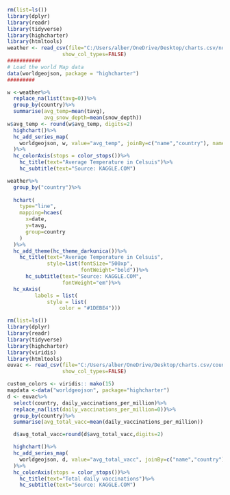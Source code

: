 ```{r}
rm(list=ls())
library(dplyr)
library(readr)
library(tidyverse)
library(highcharter)
library(htmltools)
weather <- read_csv(file="C:/Users/alber/OneDrive/Desktop/charts.csv/nordics_weather.csv", 
                  show_col_types=FALSE)
###########
# Load the world Map data
data(worldgeojson, package = "highcharter")
#########

w <-weather%>%
  replace_na(list(tavg=0))%>%
  group_by(country)%>%
  summarise(avg_temp=mean(tavg),
            avg_snow_depth=mean(snow_depth))
w$avg_temp <- round(w$avg_temp, digits=2)
  highchart()%>%
  hc_add_series_map(
    worldgeojson, w, value="avg_temp", joinBy=c("name","country"), name="Average Temp"
  )%>% 
  hc_colorAxis(stops = color_stops())%>%
    hc_title(text="Average Temperature in Celsuis")%>%
    hc_subtitle(text="Source: KAGGLE.COM")
```


```{r}
weather%>%
  group_by("country")%>%
  
  hchart(
    type="line", 
    mapping=hcaes(
      x=date, 
      y=tavg, 
      group=country
    )
  )%>%
  hc_add_theme(hc_theme_darkunica())%>%
    hc_title(text="Average Temperature in Celsuis", 
             style=list(fontSize="500xp", 
                        fontWeight="bold"))%>%
      hc_subtitle(text="Source: KAGGLE.COM",
                  fontWeight="em")%>%
  hc_xAxis(
         labels = list(
             style = list(
                 color = "#1DEBE4")))
```



```{r}
rm(list=ls())
library(dplyr)
library(readr)
library(tidyverse)
library(highcharter)
library(viridis)
library(htmltools)
euvac <- read_csv(file="C:/Users/alber/OneDrive/Desktop/charts.csv/country_vaccinations.csv", 
                  show_col_types=FALSE)

custom_colors <- viridis:: mako(15)
mapdata <-data("worldgeojson", package="highcharter")
d <- euvac%>%
  select(country, daily_vaccinations_per_million)%>%
  replace_na(list(daily_vaccinations_per_million=0))%>%
  group_by(country)%>%
  summarise(avg_total_vacc=mean(daily_vaccinations_per_million))

  d$avg_total_vacc=round(d$avg_total_vacc,digits=2)

  highchart()%>%
  hc_add_series_map(
    worldgeojson, d, value="avg_total_vacc", joinBy=c("name","country"), name="Total vaccinations"
  )%>% 
  hc_colorAxis(stops = color_stops())%>%
    hc_title(text="Total daily vaccinations")%>%
    hc_subtitle(text="Source: KAGGLE.COM")
```


